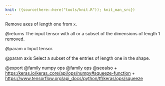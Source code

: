 ```yaml
---
knit: ({source(here::here("tools/knit.R")); knit_man_src})
---
```

Remove axes of length one from `x`.

@returns
The input tensor with all or a subset of the dimensions of
length 1 removed.

@param x
Input tensor.

@param axis
Select a subset of the entries of length one in the shape.

@export
@family numpy ops
@family ops
@seealso
+ <https:/keras.io/keras_core/api/ops/numpy#squeeze-function>
+ <https://www.tensorflow.org/api_docs/python/tf/keras/ops/squeeze>
